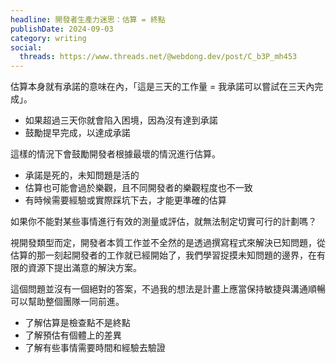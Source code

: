 ```yaml
---
headline: 開發者生產力迷思：估算 = 終點
publishDate: 2024-09-03
category: writing
social:
  threads: https://www.threads.net/@webdong.dev/post/C_b3P_mh453
---
```


估算本身就有承諾的意味在內，「這是三天的工作量 = 我承諾可以嘗試在三天內完成」。

- 如果超過三天你就會陷入困境，因為沒有達到承諾
- 鼓勵提早完成，以達成承諾

這樣的情況下會鼓勵開發者根據最壞的情況進行估算。

- 承諾是死的，未知問題是活的
- 估算也可能會過於樂觀，且不同開發者的樂觀程度也不一致
- 有時候需要經驗或實際踩坑下去，才能更準確的估算

如果你不能對某些事情進行有效的測量或評估，就無法制定切實可行的計劃嗎？

視開發類型而定，開發者本質工作並不全然的是透過撰寫程式來解決已知問題，從估算的那一刻起開發者的工作就已經開始了，我們學習捉摸未知問題的邊界，在有限的資源下提出滿意的解決方案。

這個問題並沒有一個絕對的答案，不過我的想法是計畫上應當保持敏捷與溝通順暢可以幫助整個團隊一同前進。

- 了解估算是檢查點不是終點
- 了解預估有個體上的差異
- 了解有些事情需要時間和經驗去驗證
